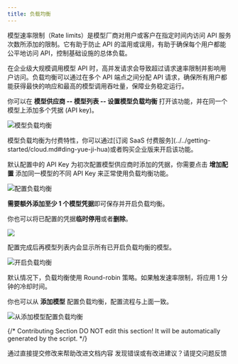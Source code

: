 ```yaml
---
title: 负载均衡
---
```


模型速率限制（Rate limits）是模型厂商对用户或客户在指定时间内访问 API 服务次数所添加的限制。它有助于防止 API 的滥用或误用，有助于确保每个用户都能公平地访问 API，控制基础设施的总体负载。

在企业级大规模调用模型 API 时，高并发请求会导致超过请求速率限制并影响用户访问。负载均衡可以通过在多个 API 端点之间分配 API 请求，确保所有用户都能获得最快的响应和最高的模型调用吞吐量，保障业务稳定运行。

你可以在 **模型供应商 -- 模型列表 -- 设置模型负载均衡** 打开该功能，并在同一个模型上添加多个凭据 (API key)。

![模型负载均衡](https://assets-docs.dify.ai/dify-enterprise-mintlify/zh_CN/guides/model-configuration/c2781fddfb5c7e76023ac59c926d9e37.png)

<Info>
模型负载均衡为付费特性，你可以通过[订阅 SaaS 付费服务](../../getting-started/cloud.md#ding-yue-ji-hua)或者购买企业版来开启该功能。
</Info>

默认配置中的 API Key 为初次配置模型供应商时添加的凭据，你需要点击 **增加配置** 添加同一模型的不同 API Key 来正常使用负载均衡功能。

![配置负载均衡](https://assets-docs.dify.ai/dify-enterprise-mintlify/zh_CN/guides/model-configuration/cbf2149eb7fcf613599f50ff58381889.png)

**需要额外添加至少 1 个模型凭据**即可保存并开启负载均衡。

你也可以将已配置的凭据**临时停用**或者**删除**。

![](https://assets-docs.dify.ai/dify-enterprise-mintlify/zh_CN/guides/model-configuration/8012d5be22981efe0e59b81f32a961fe.png)

配置完成后再模型列表内会显示所有已开启负载均衡的模型。

![开启负载均衡](https://assets-docs.dify.ai/dify-enterprise-mintlify/zh_CN/guides/model-configuration/f69088f1f5a176aa0819a68950ac595c.png)

<Info>
默认情况下，负载均衡使用 Round-robin 策略。如果触发速率限制，将应用 1 分钟的冷却时间。
</Info>

你也可以从 **添加模型** 配置负载均衡，配置流程与上面一致。

![从添加模型配置负载均衡](https://assets-docs.dify.ai/dify-enterprise-mintlify/zh_CN/guides/model-configuration/12970502b2e202d1f890dcecadf2dcbd.png)

{/*
Contributing Section
DO NOT edit this section!
It will be automatically generated by the script.
*/}

<CardGroup cols="2">
    <Card
        title="编辑此页面"
        icon="pen-to-square"
        href="https://github.com/langgenius/dify-docs-mintlify/edit/main/zh-hans/guides/model-configuration/load-balancing.mdx"
    >
        通过直接提交修改来帮助改进文档内容
    </Card>
    <Card
        title="提交问题"
        icon="github"
        href="https://github.com/langgenius/dify-docs-mintlify/issues/new?title=文档问题%3A%20balanc&body=%23%23%20问题描述%0A%3C%21--%20请简要描述您发现的问题%20--%3E%0A%0A%23%23%20页面链接%0Ahttps%3A%2F%2Fgithub.com%2Flanggenius%2Fdify-docs-mintlify%2Fblob%2Fmain%2Fzh-hans/guides/model-configuration%2Fload-balancing.mdx%0A%0A%23%23%20建议修改%0A%3C%21--%20如果有具体的修改建议，请在此说明%20--%3E%0A%0A%3C%21--%20感谢您对文档质量的关注！%20--%3E"
    >
        发现错误或有改进建议？请提交问题反馈
    </Card>
</CardGroup>

